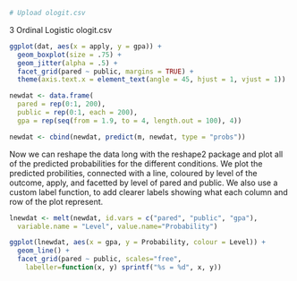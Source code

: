 
```r
# Upload ologit.csv
```
3 Ordinal Logistic ologit.csv

```r
ggplot(dat, aes(x = apply, y = gpa)) +
  geom_boxplot(size = .75) +
  geom_jitter(alpha = .5) +
  facet_grid(pared ~ public, margins = TRUE) +
  theme(axis.text.x = element_text(angle = 45, hjust = 1, vjust = 1))
```

```r
newdat <- data.frame(
  pared = rep(0:1, 200),
  public = rep(0:1, each = 200),
  gpa = rep(seq(from = 1.9, to = 4, length.out = 100), 4))
```

```r
newdat <- cbind(newdat, predict(m, newdat, type = "probs"))
```
Now we can reshape the data long with the reshape2 package and plot all of the predicted probabilities for the different conditions. 
We plot the predicted probilities, connected with a line, coloured by level of the outcome, apply, and facetted by level of pared and public. We also use a custom label function, to add clearer labels showing what each column and row of the plot represent.

```r

lnewdat <- melt(newdat, id.vars = c("pared", "public", "gpa"),
  variable.name = "Level", value.name="Probability")
```
```r

ggplot(lnewdat, aes(x = gpa, y = Probability, colour = Level)) +
  geom_line() +
  facet_grid(pared ~ public, scales="free",
    labeller=function(x, y) sprintf("%s = %d", x, y))
```
